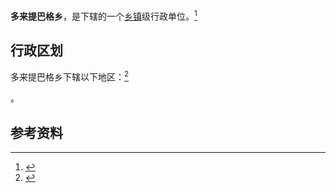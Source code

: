 {{中国乡级行政区|65/31/30/201/000}}

'''多来提巴格乡'''，是{{PRC admin/fullname|65/31/30/201/000|3}}下辖的一个[[乡镇|乡镇]]级行政单位。<ref>{{PRC admin/ref sgc|{{PRC admin/parent|65/31/30/201/000}}}}</ref>

== 行政区划 ==

多来提巴格乡下辖以下地区：<ref>{{PRC admin/ref sgc|65/31/30/201/000}}</ref>

{{PRC admin/children|65/31/30/201/000}}。

== 参考资料 ==

{{reflist}}

{{行政区划小作品}}
{{PRC admin/navcat|65/31/30/201/000}}